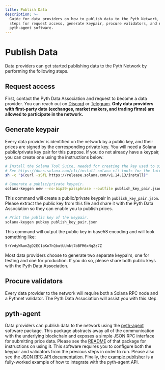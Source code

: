 ```yaml
---
title: Publish Data
description: >-
  Guide for data providers on how to publish data to the Pyth Network, including
  steps for request access, generate keypair, procure validators, and use
  pyth-agent software.
---
```

# Publish Data

Data providers can get started publishing data to the Pyth Network by performing the following steps.

## Request access

First, contact the Pyth Data Association and request to become a data provider.
You can reach out on [Discord](https://discord.gg/Ff2XDydUhu) or [Telegram](https://t.me/Pyth_Network).
**Only data providers with first-party data (exchanges, market makers, and trading firms) are allowed to participate in the network.**

## Generate keypair

Every data provider is identified on the network by a public key, and their prices are signed by the corresponding private key.
You will need a Solana public/private key pair for this purpose.
If you do not already have a keypair, you can create one using the instructions below:

```sh copy
# Install the Solana Tool Suite, needed for creating the key used to sign your transactions.
# See https://docs.solana.com/cli/install-solana-cli-tools for the latest version
sh -c "$(curl -sSfL https://release.solana.com/v1.14.13/install)"

# Generate a public/private keypair.
solana-keygen new --no-bip39-passphrase --outfile publish_key_pair.json
```

This command will create a public/private keypair in `publish_key_pair.json`.
Please extract the public key from this file and share it with the Pyth Data Association so they can enable you to publish prices.

```sh copy
# Print the public key of the keypair.
solana-keygen pubkey publish_key_pair.json
```

This command will output the public key in base58 encoding and will look something like:

```sh copy
5rYvdyWAunZgD2EC1aKo7hQbutUUnkt7bBFM6xNq2z7Z
```

Most data providers choose to generate two separate keypairs, one for testing and one for production.
If you do so, please share both public keys with the Pyth Data Association.

## Procure validators

Every data provider to the network will require both a Solana RPC node and a Pythnet validator.
The Pyth Data Association will assist you with this step.

## pyth-agent

Data providers can publish data to the network using the [pyth-agent](https://github.com/pyth-network/pyth-agent) software package.
This package abstracts away all of the communication with the underlying blockchain and exposes a simple JSON RPC interface for submitting price data.
Please see the [README](https://github.com/pyth-network/pyth-agent) of that package for instructions on using it.
This software requires you to configure both the keypair and validators from the previous steps in order to run.
Please also see the [JSON RPC API documentation](publish-data/pyth-client-websocket-api.md).
Finally, the [example publisher](https://github.com/pyth-network/example-publisher) is a fully-worked example of how to integrate with the pyth-agent API.
